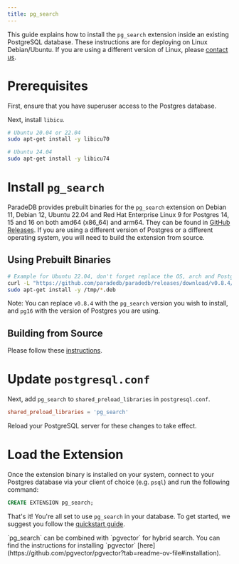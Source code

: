 ```yaml
---
title: pg_search
---
```


This guide explains how to install the `pg_search` extension inside an existing PostgreSQL database. These
instructions are for deploying on Linux Debian/Ubuntu. If you are using a different version of Linux, please
[contact us](mailto:sales@paradedb.com).

# Prerequisites

First, ensure that you have superuser access to the Postgres database.

Next, install `libicu`.

```bash
# Ubuntu 20.04 or 22.04
sudo apt-get install -y libicu70

# Ubuntu 24.04
sudo apt-get install -y libicu74
```

# Install `pg_search`

ParadeDB provides prebuilt binaries for the `pg_search` extension on Debian 11, Debian 12, Ubuntu 22.04 and Red Hat Enterprise Linux 9 for Postgres 14, 15 and 16 on both amd64 (x86_64) and arm64. They can be found in [GitHub Releases](https://github.com/paradedb/paradedb/releases/latest). If you
are using a different version of Postgres or a different operating system, you will need to build the extension from source.

## Using Prebuilt Binaries

```bash
# Example for Ubuntu 22.04, don't forget replace the OS, arch and Postgres for your system
curl -L "https://github.com/paradedb/paradedb/releases/download/v0.8.4/pg_search-v0.8.4-ubuntu-22.04-amd64-pg16.deb" -o /tmp/pg_search.deb
sudo apt-get install -y /tmp/*.deb
```

Note: You can replace `v0.8.4` with the `pg_search` version you wish to install, and `pg16` with the version of Postgres you are using.

## Building from Source

Please follow these [instructions](https://github.com/paradedb/paradedb/tree/v0.8.4/pg_search#installation).

# Update `postgresql.conf`

Next, add `pg_search` to `shared_preload_libraries` in `postgresql.conf`.

```conf
shared_preload_libraries = 'pg_search'
```

Reload your PostgreSQL server for these changes to take effect.

# Load the Extension

Once the extension binary is installed on your system, connect to your Postgres database via your client of choice (e.g. `psql`) and run the following command:

```sql
CREATE EXTENSION pg_search;
```

That's it! You're all set to use `pg_search` in your database. To get started, we suggest you follow the [quickstart guide](/search/quickstart).

<Note>
  `pg_search` can be combined with `pgvector` for hybrid search. You can find
  the instructions for installing `pgvector`
  [here](https://github.com/pgvector/pgvector?tab=readme-ov-file#installation).
</Note>
